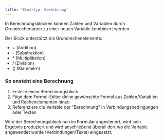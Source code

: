 ```yaml
---
title: 'Blocktyp: Berechnung'
---
```


In Berechnungsblöcken können Zahlen und Variablen durch Grundrechenarten zu einer neuen Variable kombiniert werden.

Der Block unterstützt die Grundrechenelemente:

* \+ (Addition)
* \- (Substraktion)
* \* (Multiplikation)
* / (Division)
* () (Klammern)

### So ensteht eine Berechnung

1. Erstelle einen Berechnungsblock
2. Füge dem Formel-Editor deine gewünschte Formel aus Zahlen/Variablen und Rechenelementen hinzu
3. Referenziere die Variable der "Berechnung" in Verbindungsbedingungen oder Texten

Wird der Berechnungsblock nun im Formular angesteuert, wird sein Ergebnis produziert und wird anschließend überall dort wo die Variable angewendet wurde (Verbindungen/Texte) eingesetzt.
